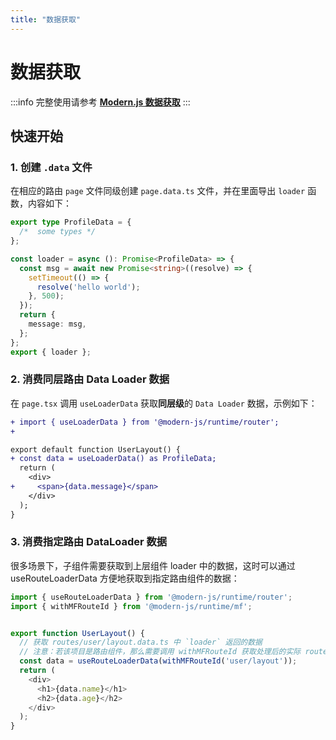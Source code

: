 ```yaml
---
title: "数据获取"
---
```

# 数据获取
:::info
完整使用请参考 [**Modern.js 数据获取**](https://modernjs.dev/guides/basic-features/data/data-fetch.html)
:::

## 快速开始

### 1. 创建 `.data` 文件

在相应的路由 `page` 文件同级创建 `page.data.ts` 文件，并在里面导出 `loader` 函数，内容如下：

```ts title='page.data.ts'
export type ProfileData = {
  /*  some types */
};

const loader = async (): Promise<ProfileData> => {
  const msg = await new Promise<string>((resolve) => {
    setTimeout(() => {
      resolve('hello world');
    }, 500);
  });
  return {
    message: msg,
  };
};
export { loader };

```
### 2. 消费同层路由 Data Loader 数据

在 `page.tsx` 调用 `useLoaderData` 获取**同层级**的 `Data Loader` 数据，示例如下：

```diff title='page.tsx'
+ import { useLoaderData } from '@modern-js/runtime/router';
+

export default function UserLayout() {
+ const data = useLoaderData() as ProfileData;
  return (
    <div>
+     <span>{data.message}</span>
    </div>
  );
}
```

### 3. 消费指定路由 DataLoader 数据

很多场景下，子组件需要获取到上层组件 loader 中的数据，这时可以通过 useRouteLoaderData 方便地获取到指定路由组件的数据：

```ts
import { useRouteLoaderData } from '@modern-js/runtime/router';
import { withMFRouteId } from '@modern-js/runtime/mf';


export function UserLayout() {
  // 获取 routes/user/layout.data.ts 中 `loader` 返回的数据
  // 注意：若该项目是路由组件，那么需要调用 withMFRouteId 获取处理后的实际 routeId
  const data = useRouteLoaderData(withMFRouteId('user/layout'));
  return (
    <div>
      <h1>{data.name}</h1>
      <h2>{data.age}</h2>
    </div>
  );
}
```

